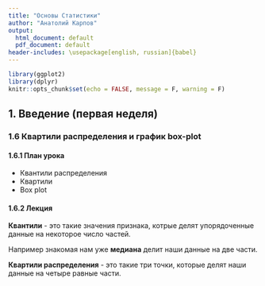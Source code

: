```yaml
---
title: "Основы Статистики"
author: "Анатолий Карпов"
output:
  html_document: default
  pdf_document: default
header-includes: \usepackage[english, russian]{babel}
---
```


```r
library(ggplot2)
library(dplyr)
knitr::opts_chunk$set(echo = FALSE, message = F, warning = F)
```
## 1. Введение (первая неделя)
<!-- ### 1.1 Информация о курсе -->
<!-- Этот курс посвящен введению в статистику. Этот курс будет состоять из трех недель: -->

<!-- * **первая неделя** - вводная, поговорим о базовых понятиях - выборка, генеральная совокупность, -->
<!-- описательные статистики; разберемся с фразой Статистически значимые различия -->
<!-- * **вторая неделя** - регерессионный анализ, t-критерий, ANOVA -->
<!-- * **третья неделя** - корреляция и регрессия -->


<!-- ### 1.2 Генеральная совокупность и выборка -->
<!-- #### 1.2.1 План урока -->

<!-- * Понятие генеральной совокупности и выборки, репрезентативность выборки -->
<!-- * Простая случайная выборка -->
<!-- * Стратифицированная выборка -->
<!-- * Групповая выборка -->

<!-- #### 1.2.2 Лекция -->
<!-- **Генеральная совокупность** - множество всех тех объектов, относительно -->
<!-- которых мы будем делать выводы. -->

<!-- Например статистика по росту вех людей побывавших на луне; **ГС** будет -->
<!-- все эти люди, их легко посчитать, изиерить рост и т.д. Но в большинстве случаев -->
<!-- объемы **ГС** очень велики (в некоторых биологических исследованиях объем -->
<!-- популяции может насчитывать несколько тысяч представителей). -->
<!-- Для того чтобы решить эту проблему исследователь выбирает только часть -->
<!-- **ГС** т.е. формирует **выборку**: -->

<!-- **Выборка** - часть **ГС**, результаты исследования которой можно обообщить -->
<!-- на **ГС**. -->

<!-- Очень важным условием является репрезентативность выборки, т.е. мы хотим чтобы -->
<!-- наша **выборка** была моделью **ГС**, отражала свойства **ГС**. -->

<!-- Чтобы этого добиться существует несколько вариантов формирования репрезентативной выборки. -->

<!-- #### 1.2.3 Задача -->
<!-- Если мы провели исследование с целью выявить уровень знаний в области биологии -->
<!-- на 100 студентах биологического факультета СПбГУ, то на какую совокупность мы -->
<!-- можем распространить наши выводы? -->

<!-- Варианты ответов: -->

<!-- + Студенты СПБГУ -->
<!-- + **Студенты биологического факультета СПБГУ** -->
<!-- + Мужчины и женщины в возрасте от 18 до 22 лет -->

<!-- #### 1.2.4 Задача -->
<!-- Если объем выборки достаточно велик (больше 100), то такая выборка -->
<!-- является репрезентативной? -->

<!-- * Да -->
<!-- * Нет -->
<!-- * **Зависит от способа формирования выборки** -->

<!-- #### 1.2.5 - 1.2.7 Лекции -->
<!-- Виды выборок: -->

<!-- * **Простая случайная выборка (simple random sample)** - случайным образом выбираем элементы **ГС**; -->
<!-- чем больше будет объем выбранных объектов, тем сильнее наша выборка будет походить на **ГС** по -->
<!-- своим характеристикам. -->
<!-- * **Стратифицированная выборка (stratified sample)** - разбиваем **ГС** на несколько обособленных групп -->
<!-- (strat) различных по своей природе, а уже после осуществляем выборку. -->
<!-- * **Групповая выборка (cluster sample)** - разбиваем **ГС** на кластеры очень похожие между собой -->
<!-- и уже из них случайным образом осуществляем выборку. -->

<!-- #### 1.2.8 Задача -->
<!-- Соотнесите способы формирования выборки с предложенными примерами. -->

<!-- **А**. Для того чтобы протестировать курс по введению в статистику и выяснить, насколько хорошо с ним справятся студенты Института биоинформатики, случайным образом было выбрано 50 студентов института. -->

<!-- **Б**. Для исследования взаимосвязи риска развития заболевания и группы крови человека потенциальных участников исследования разделили на четыре группы (в соответствии с группой крови). Затем из каждой группы случайным образом извлекли по 50 человек. -->

<!-- **В**. Чтобы проверить знания школьников Санкт-Петерубрга по математике, было организовано исследование. Случайным образом было выбрано 10 школ, затем из каждой школы случайным образом было отобрано по 50 учащихся разных классов. -->

<!-- Ответы: -->

<!-- * А - Простая случайная выборка (random sample) -->
<!-- * Б - Стратифицированная выборка (stratified sample) -->
<!-- * В - Групповая выборка (cluster sample) -->

<!-- #### 1.2.9 Задача -->
<!-- Предположим, после лекции по статистике, один студент решил выяснить, как хорошо -->
<!-- **студенты психологического факультета** разбираются в этом предмете. -->
<!-- Он подготовил серию заданий и пригласил 30 своих друзей с факультета принять -->
<!-- участие в тестировании. Исследователь утверждает, что он сформировал -->
<!-- простую случайную выборку. Так ли это? -->

<!-- * **Это не простая случайная выборка. Не каждый член генеральной совокупности -->
<!-- мог равновероятно принять участие в тестировании, т.к. исследователь позвал -->
<!-- только своих друзей**. -->
<!-- * Такая выборка должна рассматриваться, как стратифицированная выборка. -->
<!-- Можно сказать, что исследователь разделил всех студентов на страты по 30 -->
<!-- человек и выбрал только одну из них для исследования. -->
<!-- * Такая выборка может рассматриваться, как простая случайная выборка. -->
<!-- Тридцать человек действительно являются студентами данного факультета. -->

<!-- ### 1.3 Типы переменных -->
<!-- #### 1.3.1 План урока -->

<!-- * Типы переменных -->
<!-- * Количественные переменные -->
<!-- * Номинативные переменные -->
<!-- * Ранговые переменные -->

<!-- #### 1.3.2 - 1.3.4 Лекции -->
<!-- Глобально все переменные можно разделить на два типа - **количественные** -->
<!-- и **качественные** (номинативные) -->

<!-- **Количественные переменные** - измеренные значения некоторого признака. -->
<!-- Если переменная может принимать любое значение на промежутке, то такая -->
<!-- переменная называется **непрерывной**. Например рост испытуемых может оказаться -->
<!-- в промежутке от 160 до 190 см. **Дискретные** количественные переменные принимают только -->
<!-- определенные значения. Например количество детей в семье. -->

<!-- **Номинативные** (качественные) переменные используются для разделения наших испытуемых -->
<!-- (объектов) на группы. Напоимер, все участники женского пола будут обозначены -->
<!-- цифрой **1**, а участники мужского пола - цифрой **2** -->

<!-- В номинативных переменных за цифрами не стоит никакого математического смысла. -->
<!-- В данном случае цифры это всего лишь маркеры или лейблы, которые делят -->
<!-- наших испытуемых на группы -->

<!-- #### 1.3.5 Задача -->
<!-- Какие из перечисленных переменных, вероятнее всего, являются дискретными? -->

<!-- * **Число слушателей онлайн курса по статистике, набравших максимальный балл** -->
<!-- * Пол человека -->
<!-- * Имена ваших друзей -->
<!-- * Средний годовой доход -->
<!-- * Расстояние от Санкт-Петербурга до других городов России -->
<!-- * **Количество домашних животных в семье** -->

<!-- #### 1.3.6 Лекция -->
<!-- **Ранговые переменные** - упорядоченные дискретные перменные. -->
<!-- Например финиширующие в марафонском беге. -->

<!-- #### 1.3.7 Задача -->
<!-- Два основных типа переменных в статистике: -->

<!-- * Непрерывные и количественные -->
<!-- * **Качественные и количественные** -->
<!-- * Качественные и номинативные -->
<!-- * Ранговые и номинативные -->

<!-- #### 1.3.8 Задача -->
<!-- Соотнесите примеры переменных и их типы: -->

<!-- * Количественная (дискретная) переменная - Количество публикаций у ученого -->
<!-- * Количественная (непрерывная) переменная - Рост в мм -->
<!-- * Ранговая переменная - Успевавемость студентов (упорядоченный список студентов по успеваемости) -->
<!-- * Номинативная переменная - Группа крови -->

<!-- #### 1.3.9 Задача -->
<!-- Если рост 10 участников исследования представлен в ранговой шкале (по убыванию: 1-самый высокий, 2 - ниже и т.д.), тогда верным утверждением будет: -->

<!-- * Испытуемый с рангом 4 на два см ниже, чем испытуемый с рангом 6. -->
<!-- * Ни одно из утверждений верным не является. -->
<!-- * У испытуемых с рангом 1 и 3 такая же разница в росте, как и у испытуемых с рангами 3 и 5. -->
<!-- * **Испытуемый с рангом 4 выше, чем испытуемый с рангом 6, но ниже, чем испытуемый с рангом 2.** -->

<!-- ### 1.4 Меры центральной тенденции -->
<!-- #### 1.4.1 План урока -->

<!-- * Понятие описательной статистики -->
<!-- * Мода -->
<!-- * Медиана -->
<!-- * Среднее значение -->
<!-- * Выбор меры центральной тенденции -->
<!-- * Свойства среднего -->

<!-- #### 1.4.2 Лекция -->
<!-- **Эмпирические данные** - данные полученные опытным путём. -->

<!-- **Описательная (дескриптивная) статистика** - обработка данных полученных эмпирическим путём и их систематизация, наглядное представление в форме графиков, таблиц, а также их количественное описание посредством основных статистических показателей. -->

<!-- **Распределение вероятностей** - это закон, описывающий область значений случайной величины и вероятность её появления (частоту) в данной области. То есть насколько часто X появляется в данном диапазоне значений. -->

<!-- **Гистограмма частот** - ступенчатая функция показывающая насколько часто вероятно появление величины в указанном диапазоне значений. -->

<!-- #### 1.4.3 Лекция -->
<!-- **Мода (Mode)** - значение измеряемого признака, которое встречается максимально часто. -->

<!-- ```{r, fig.height = 3} -->
<!-- # fig.height - размер изображение после knit'a -->
<!-- # цвета для графиков взяты здесь http://colorbrewer2.org/ -->
<!-- a <- c(157, 159, 161, 164, 165, 166, 167, 167, 167, 168, -->
<!--        169, 169, 170, 170, 170, 171, 171, 172, 172, 172, -->
<!--        172, 173, 173, 175, 175, 177, 178, 178, 179, 185) -->
<!-- d <- data.frame(x = a)                 # основные данные -->
<!-- d_mode <- data.frame(x = rep(172, 4))   # красная мода -->
<!-- g <- ggplot() + -->
<!--   geom_dotplot(data = d, aes(x)) + -->
<!--   scale_x_continuous(breaks = seq(155, 190, 5)) + -->
<!--   scale_y_continuous(limits = c(0, 12.1),    # 12.1 - найдено методом математического подгона -->
<!--                      breaks = seq(0, 12, 4)) -->
<!-- g + geom_dotplot(data = d_mode, aes(x), color = "#1b9e77", fill = "#1b9e77") + -->
<!--   annotate("text", x = 172, y = 6.5, -->
<!--            label = "mode = 172", size = 5, color = "#1b9e77") -->
<!-- ``` -->

<!-- Если из нашей выборки удалить всего одно значени **172**, то она получит три моды. -->

<!-- #### 1.4.4 Лекция -->

<!-- **Медиана (Median)** - значение признака,которое делит упорядоченное множество пополам -->

<!-- Сначала нужно упорядочить выборку, а потом найти такое значени, которое поделит ее на две равные части. -->
<!-- Возьмем первые девять элементов нашей выборки: -->

<!-- ```{r, fig.height = 3} -->
<!-- d_sml <- d %>% slice(1:9) -->
<!-- ggplot(d_sml, aes(x)) + -->
<!--   geom_vline(data = d_sml, aes(xintercept = median(x)), -->
<!--              color = "#7570b3", linetype = "dotted", size = 1) + -->
<!--   geom_dotplot() + -->
<!--   scale_x_continuous(breaks = seq(155, 168, 1)) + -->
<!--   scale_y_continuous(limits = c(0, 12.1), -->
<!--                      breaks = seq(0, 12, 3)) + -->
<!--   annotate("text", x = 163.5, y = 6, -->
<!--            label = "median = 165", color = "#7570b3", size = 5) -->
<!-- ``` -->

<!-- В данном случае четыре слева и четыре справа; медиана равна **165**. -->

<!-- Теперь возьмем все данные: -->

<!-- ```{r, fig.height = 3} -->
<!-- g + geom_vline(data = d, aes(xintercept = median(x)), -->
<!--              color = "#7570b3", linetype = "dotted", size = 1) + -->
<!--   annotate("text", x = 174.6, y = 6, -->
<!--            label = "median = 170.5", size = 5, color = "#7570b3") -->
<!-- ``` -->

<!-- Точка, которая будет делить наши данные на две равные части, находится между -->
<!-- **170** и **171**; в данном случае медианой будет являться среднее значение -->
<!-- двух признаков: $$M_{e} = \frac{170 + 171}{2} = 170.5$$ -->

<!-- #### 1.4.5 Лекция -->
<!-- **Среднее значение (mean, среднее арифметическое)** - сумма всех измеренных -->
<!-- признаков, деленное на их количество. -->

<!-- ```{r, fig.height = 3} -->
<!-- g + geom_vline(data = d, aes(xintercept = mean(x)), -->
<!--              color = "#d95f02", linetype = "dotted", size = 1) + -->
<!--   annotate("text", x = 174.6, y = 6, -->
<!--            label = "mean = 170.4", size = 5, color = "#d95f02") -->
<!-- ``` -->

<!-- Расчет среднего для выборки: $$\bar{x} = \frac{x_1 + x_2 + ... x_{30}}{30} = 170.4$$ -->

<!-- Для обозначения среднего в **ГС** используется $M$ -->

<!-- #### 1.4.6 Лекция -->
<!-- В нашем случае все три меры центральной тенденции оказались очень близки друг к другу -->

<!-- ```{r, fig.height = 3} -->
<!-- g + geom_dotplot(data = d_mode, aes(x), color = "#1b9e77", fill = "#1b9e77") + -->
<!--   geom_vline(data = d, aes(xintercept = mean(x)), -->
<!--              color = "#d95f02", linetype = "dotted", size = 1) + -->
<!--   geom_vline(data = d, aes(xintercept = median(x)), -->
<!--              color = "#7570b3", linetype = "dotted", size = 1) + -->
<!--   annotate("text", -->
<!--            x = c(175, 167, 175), -->
<!--            y = c(6, 10, 10), -->
<!--            label = c("mode = 172","mean = 170.4", "median = 170.5"), -->
<!--            size = 5, -->
<!--            color = c("#1b9e77", "#d95f02", "#7570b3")) -->
<!-- ``` -->

<!-- $\bar{x} = 170.4$ - среднее   -->
<!-- $M_{e} = 170.5$ - медиана   -->
<!-- $M_{o} = 172$ - мода   -->

<!-- #### 1.4.10 Лекция -->
<!-- Если распределение симметричено, унимодально (одна мода) и не имеет заметных выбросов, -->
<!-- то можно использовать любую из мер центральной тенденции; среднее, мода и медиана дадут -->
<!-- примерно одинаковые значения. -->

<!-- Однако, если у распределения есть ярковыраженная ассиметрия, заметны выбросы или несколько мод, -->
<!-- тогда использование среднего значения может привести к некорректным результатам; гораздо лучше использовать моду или медиану. -->

<!-- #### 1.4.11 Задача -->
<!-- В каких случаях вместо среднего значения лучше использовать моду или -->
<!-- медиану в качестве центральной тенденции? -->

<!-- * Если распределение является симметричным и унимодальным -->
<!-- * **Если распределение асимметрично** -->
<!-- * **Если присутствуют заметные выбросы** -->

<!-- #### 1.4.12 Лекция -->
<!-- **Свойства среднего** -->

<!-- $M_{x + c} = M_{x} + c$ - если  к каждому значению нашей выборки добавить константу -->
<!-- то и среднее значение выборки умеличится на жту константу. Графически это выглядит как смещенная вправо кривая распределения. -->

<!-- $M_{x * c} = M_{x} * c$ - тоже самое и  с умножением. -->

<!-- $\sum (x_{i} - M_{x}) = 0$ - сумма отклонений от среднего арифметического равна нулю. -->

<!-- #### 1.4.13 Задача -->
<!-- Как соотносятся средние значения двух рядов чисел: -->

<!-- $$ -->
<!-- \begin{array}  -->
<!-- {rr} -->
<!--  &1 &3 &1 &3 &7 &8 &9 &10 &12 &12 &13 &18 &20 &19 \\   -->
<!--  &2 &6 &2 &6 &14 &16 &18 &20 &24 &24 &26 &36 &40 &38 -->
<!-- \end{array} -->
<!-- $$ -->

<!-- Постарайтесь ответить на вопрос, не рассчитывая средние значения, -->
<!-- но используя свойства среднего арифметического -->

<!-- Ответы: -->

<!-- * **Среднее второго ряда чисел в два раза больше** -->
<!-- * Средние значения равны -->
<!-- * Среднее второго ряда чисел в два раза меньше -->

<!-- ### 1.5 Меры изменчивости -->
<!-- #### 1.5.1 План урока -->
<!-- * Понятие меры изменчивости данных -->
<!-- * Размах -->
<!-- * Дисперсия, стандартное отклонение -->
<!-- * Свойства дисперсии и стандартного отклонения -->

<!-- #### 1.5.2 Лекция -->
<!-- #### 1.5.3 Лекция -->
<!-- **Размах (Range)** - разность максимального и минимального значения. -->

<!-- $$R = X_{max} - X_{min} = 185 - 157 = 28$$ -->

<!-- **Недостаток**: эта мера показывает изменчивость данных, используя только два  -->
<!-- крайних значения; любое изменение крйнего значения сильно повляет на меру. -->

<!-- Поэтому гораздо интереснее рассчитать изменчивость данных используя  -->
<!-- каждое из значений. -->

<!-- #### 1.5.5 Лекция -->
<!-- Как же нам использовать все без исключения значения признака для расчета -->
<!-- меры изменчивости? Один из возможных вариантов это посмотретть насколько в среднем -->
<!-- наши значения отклоняются от среднего значения в нашей выборке. -->

<!-- **Дисперсия (varieace)** - средний квадрат отклонений индивидуальных значений  -->
<!-- признака от их средней величины. -->

<!-- $$D = \frac{\sum_{i=1}^n(x_{i} - \bar{x})^2}{n}$$ -->
<!-- Но т.к. мы возвели числитель в квадрат, то показатель дисперсии будет превышать реальные  -->
<!-- отклонения наших наблюдений от среднего по выброрке. Чтобы вернуться к исходным единицам измерения -->
<!-- извлечем квадратный корень из получившейся дисперсии и получим **среднеквадратическое отклонение**: -->

<!-- $$\sqrt{D} = \sigma$$ -->

<!-- И в отличие от дисперссии $\sigma$ показывает реальное среднее значение наших  -->
<!-- отклонений от средней величины. -->

<!-- **Различные обозначения:**   -->
<!-- $\sigma$ - ско для **ГС**   -->
<!-- sd (standart deviation) - ско для выборки (или просто **стандартное отклонение**) -->

<!-- Формула для расчета дисперсии **выборки** будет немного другая: -->
<!-- $$D = \frac{\sum_{i=1}^n(x_{i} - \bar{x})^2}{n - 1}$$ -->

<!-- #### 1.5.7 Задача -->
<!-- Укажите, в какой из выборок наибольшее стандартное отклонение: -->

<!-- (1)  1 3 2 4 5 7 1 8   -->
<!-- (2) **100 300 250 400 230 280 320 112**   -->
<!-- (3) 15 10 13 7 28 31 20 32   -->

<!-- P.S. задание можно решить без расчетов. -->

<!-- #### 1.5.8 Лекция -->
<!-- $Выборка:\begin{array} &1 &2 &2 &3 &4 &4 &5 \end{array}$   -->
<!-- $M_x = 3$ - среднее значение выборки   -->


<!-- $$\begin{equation} -->
<!--  D = \frac{(1-3)^2+(2-3)^2+(2-3)^2+(3-3)^2+(4-3)^2+(4-3)^2+(5-3)^2}{7-1}= \\ -->
<!--  =  \frac{4+1+1+0+1+1+4}{6} = \frac{12}{6} = 2 -->
<!-- \end{equation}$$ -->
<!-- $sd = \sqrt{D} = \sqrt{2}= 1.4142$ -->

<!-- #### 1.5.9 Лекция {#anchor} -->
<!-- **Свойства дисперсии и сдандартного отклонения** -->

<!-- Если к каждому элементу нашей выборки прибавить число $c$, то ни дисперсия  -->
<!-- ни стандартное отклонение не изменятся: -->

<!-- $D_{x+c} = D_x$   -->
<!-- $sd_{x+c} = sd_x$   -->

<!-- Если каждый элемент нашей выборки умножить на число $c$, то дисперсия увеличится в  -->
<!-- $c^2$ раз, а стандартное отклонение увеличится просто в $c$ раз: -->

<!-- $D_{x*c} = D_x*c^2$   -->
<!-- $sd_{x*c} = sd_x*c$   -->

<!-- #### 1.5.10 Задача -->
<!-- Рассчитайте среднеквадратическое отклонение данных выборочных значений:   -->

<!-- $\begin{array}&1 &5 &2 &7 &1 &9 &3 &8 &5 &9\end{array}$ -->

<!-- Не забудьте, что при расчете дисперсии и среднеквадратичного отклонения мы -->
<!-- вычитаем единицу из общего числа наблюдений! -->

<!-- Решение **1**: -->
<!-- ```{r echo = T} -->
<!-- x <- c(1, 5, 2, 7, 1, 9, 3, 8, 5, 9) -->
<!-- L <- length(x)   # кол-во элементов в выборке  -->
<!-- M <- mean(x)     # среднее значение выборки -->
<!-- D <- sum((x - M) ^ 2) / (L - 1) #  расчет дисперсии -->
<!-- sd <- sqrt(D)    # расчет стандартного отклонения -->
<!-- print(c(D, sd))  # вывод результатов -->
<!-- ``` -->

<!-- Решение **2** (используя встроенные ф-ии R): -->

<!-- ```{r echo = T} -->
<!-- D <- var(x)     # расчет дисперсии  -->
<!-- sd <- sd(x)     # расчет стандартного отклонения -->
<!-- print(c(D, sd)) # вывод результатов -->
<!-- ``` -->

<!-- #### 1.5.11 Задача -->
<!-- Как соотносятся дисперсии  двух выборок -->

<!-- $$ -->
<!-- \begin{array}  -->
<!-- {rr} -->
<!--  &1 &3 &5 &6 &6 &7 &9 &11 \\   -->
<!--  &5 &7 &9 &10 &10 &11 &13 &15 -->
<!-- \end{array} -->
<!-- $$ -->

<!-- (Постарайтесь решить данное задание не рассчитывая значения дисперсии,  -->
<!-- но воспользовавшись одним из свойств) -->

<!-- Ответы:   -->
<!-- * D2 = D1 * 4   -->
<!-- * **D2 = D1**   -->
<!-- * D2 = D1 + 4   -->

<!-- Каждый элемент второй выборки на 4 единицы больше элемента из первой, значит используя первое  -->
<!-- свойство в [1.5.9 Лекция](#anchor) дисперсии она будет одинакова в обеих выборках. -->

<!-- #### 1.5.12 Задача -->
<!-- Как соотносятся стандартные (среднеквадратические) отклонения двух выборок: -->

<!-- $$ -->
<!-- \begin{array}  -->
<!--  {rr} -->
<!--  &2 &4 &5 &8 &9 &10 &14 &16 \\ -->
<!--  &6 &12 &15 &24 &27 &30 &42 &48 -->
<!-- \end{array} -->
<!-- $$ -->
<!-- Ответы:   -->
<!-- * SD2 = SD1 / 3   -->
<!-- * SD2 = SD1   -->
<!-- * **SD2 = SD1 * 3**   -->
<!-- * SD2 = SD1 * 9   -->

<!-- #### 1.5.13 Задача -->
<!-- Может ли показатель стандартного отклонения принимать отрицательные значения? -->

<!-- Ответы:   -->
<!-- * **Не может, стандартное отклонение всегда неотрицательное.**   -->
<!-- * Может, если все значений выборки отрицательные.   -->
<!-- * Может, если все значения в выборке равны друг другу.   -->
<!-- * Не может, стандартное отклонение всегда равно нулю.   -->

### 1.6 Квартили распределения и график box-plot
#### 1.6.1 План урока
* Квантили распределения
* Квартили
* Box plot

#### 1.6.2 Лекция
**Квантили** - это такие значения признака, котрые делят упорядоченные данные 
на некоторое число частей.

Например знакомая нам уже **медиана** делит наши данные на две части.

**Квартили распределения** - это такие три точки, которые делят наши данные на четыре равные части.

